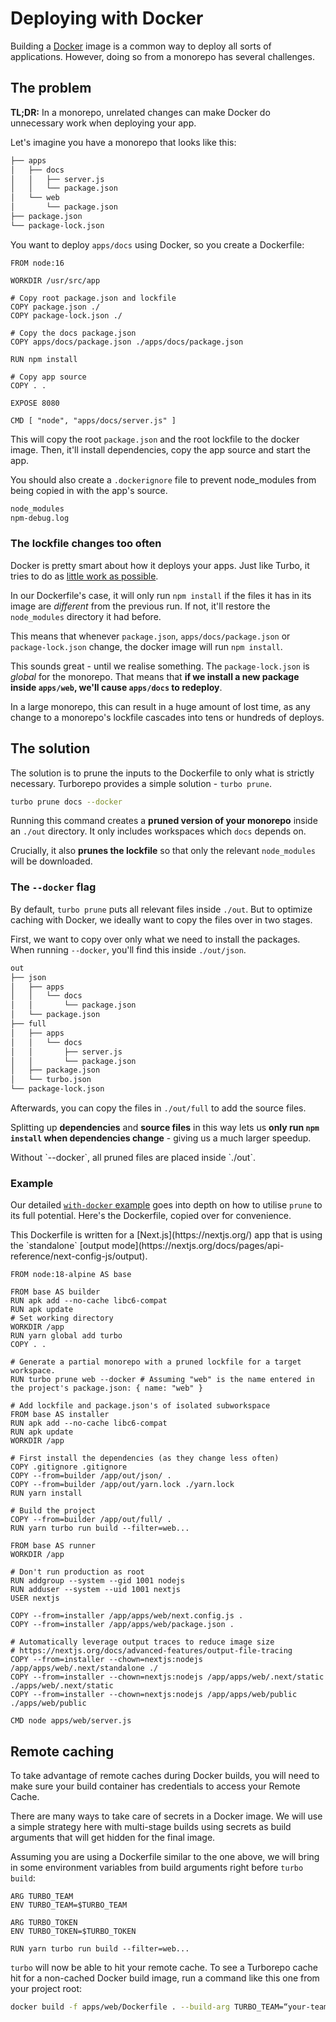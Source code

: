 
# Deploying with Docker

Building a [Docker](https://www.docker.com/) image is a common way to deploy all sorts of applications. However, doing so from a monorepo has several challenges.

## The problem

**TL;DR:** In a monorepo, unrelated changes can make Docker do unnecessary work when deploying your app.

Let's imagine you have a monorepo that looks like this:

```txt
├── apps
│   ├── docs
│   │   ├── server.js
│   │   └── package.json
│   └── web
│       └── package.json
├── package.json
└── package-lock.json
```

You want to deploy `apps/docs` using Docker, so you create a Dockerfile:

```docker filename="Dockerfile"
FROM node:16

WORKDIR /usr/src/app

# Copy root package.json and lockfile
COPY package.json ./
COPY package-lock.json ./

# Copy the docs package.json
COPY apps/docs/package.json ./apps/docs/package.json

RUN npm install

# Copy app source
COPY . .

EXPOSE 8080

CMD [ "node", "apps/docs/server.js" ]
```

This will copy the root `package.json` and the root lockfile to the docker image. Then, it'll install dependencies, copy the app source and start the app.

You should also create a `.dockerignore` file to prevent node_modules from being copied in with the app's source.

```txt filename=".dockerignore"
node_modules
npm-debug.log
```

### The lockfile changes too often

Docker is pretty smart about how it deploys your apps. Just like Turbo, it tries to do as [little work as possible](https://bitjudo.com/blog/2014/03/13/building-efficient-dockerfiles-node-dot-js/).

In our Dockerfile's case, it will only run `npm install` if the files it has in its image are _different_ from the previous run. If not, it'll restore the `node_modules` directory it had before.

This means that whenever `package.json`, `apps/docs/package.json` or `package-lock.json` change, the docker image will run `npm install`.

This sounds great - until we realise something. The `package-lock.json` is _global_ for the monorepo. That means that **if we install a new package inside `apps/web`, we'll cause `apps/docs` to redeploy**.

In a large monorepo, this can result in a huge amount of lost time, as any change to a monorepo's lockfile cascades into tens or hundreds of deploys.

## The solution

The solution is to prune the inputs to the Dockerfile to only what is strictly necessary. Turborepo provides a simple solution - `turbo prune`.

```bash
turbo prune docs --docker
```

Running this command creates a **pruned version of your monorepo** inside an `./out` directory. It only includes workspaces which `docs` depends on.

Crucially, it also **prunes the lockfile** so that only the relevant `node_modules` will be downloaded.

### The `--docker` flag

By default, `turbo prune` puts all relevant files inside `./out`. But to optimize caching with Docker, we ideally want to copy the files over in two stages.

First, we want to copy over only what we need to install the packages. When running `--docker`, you'll find this inside `./out/json`.

```txt
out
├── json
│   ├── apps
│   │   └── docs
│   │       └── package.json
│   └── package.json
├── full
│   ├── apps
│   │   └── docs
│   │       ├── server.js
│   │       └── package.json
│   ├── package.json
│   └── turbo.json
└── package-lock.json
```

Afterwards, you can copy the files in `./out/full` to add the source files.

Splitting up **dependencies** and **source files** in this way lets us **only run `npm install` when dependencies change** - giving us a much larger speedup.

<Callout type="info">
  Without `--docker`, all pruned files are placed inside `./out`.
</Callout>

### Example

Our detailed [`with-docker` example](https://github.com/vercel/turbo/tree/main/examples/with-docker) goes into depth on how to utilise `prune` to its full potential. Here's the Dockerfile, copied over for convenience.

<Callout type="info">
  This Dockerfile is written for a [Next.js](https://nextjs.org/) app that is using the `standalone` [output mode](https://nextjs.org/docs/pages/api-reference/next-config-js/output).
</Callout>

```docker
FROM node:18-alpine AS base

FROM base AS builder
RUN apk add --no-cache libc6-compat
RUN apk update
# Set working directory
WORKDIR /app
RUN yarn global add turbo
COPY . .

# Generate a partial monorepo with a pruned lockfile for a target workspace.
RUN turbo prune web --docker # Assuming "web" is the name entered in the project's package.json: { name: "web" }

# Add lockfile and package.json's of isolated subworkspace
FROM base AS installer
RUN apk add --no-cache libc6-compat
RUN apk update
WORKDIR /app

# First install the dependencies (as they change less often)
COPY .gitignore .gitignore
COPY --from=builder /app/out/json/ .
COPY --from=builder /app/out/yarn.lock ./yarn.lock
RUN yarn install

# Build the project
COPY --from=builder /app/out/full/ .
RUN yarn turbo run build --filter=web...

FROM base AS runner
WORKDIR /app

# Don't run production as root
RUN addgroup --system --gid 1001 nodejs
RUN adduser --system --uid 1001 nextjs
USER nextjs

COPY --from=installer /app/apps/web/next.config.js .
COPY --from=installer /app/apps/web/package.json .

# Automatically leverage output traces to reduce image size
# https://nextjs.org/docs/advanced-features/output-file-tracing
COPY --from=installer --chown=nextjs:nodejs /app/apps/web/.next/standalone ./
COPY --from=installer --chown=nextjs:nodejs /app/apps/web/.next/static ./apps/web/.next/static
COPY --from=installer --chown=nextjs:nodejs /app/apps/web/public ./apps/web/public

CMD node apps/web/server.js
```

## Remote caching

To take advantage of remote caches during Docker builds, you will need to make sure your build container has credentials to access your Remote Cache.

There are many ways to take care of secrets in a Docker image. We will use a simple strategy here with multi-stage builds using secrets as build arguments that will get hidden for the final image.

Assuming you are using a Dockerfile similar to the one above, we will bring in some environment variables from build arguments right before `turbo build`:

```docker
ARG TURBO_TEAM
ENV TURBO_TEAM=$TURBO_TEAM

ARG TURBO_TOKEN
ENV TURBO_TOKEN=$TURBO_TOKEN

RUN yarn turbo run build --filter=web...
```

`turbo` will now be able to hit your remote cache. To see a Turborepo cache hit for a non-cached Docker build image, run a command like this one from your project root:

```sh
docker build -f apps/web/Dockerfile . --build-arg TURBO_TEAM=“your-team-name” --build-arg TURBO_TOKEN=“your-token“ --no-cache
```
